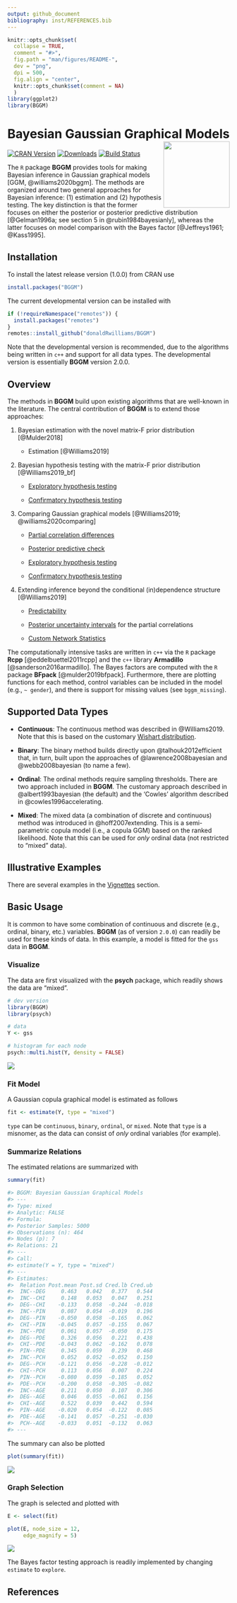 ```yaml
---
output: github_document
bibliography: inst/REFERENCES.bib
---
```


```r
knitr::opts_chunk$set(
  collapse = TRUE,
  comment = "#>",
  fig.path = "man/figures/README-",
  dev = "png",
  dpi = 500,
  fig.align = "center",
  knitr::opts_chunk$set(comment = NA)
  )
library(ggplot2)
library(BGGM)
```

# <i class="fas fa-headphones"></i> Bayesian Gaussian Graphical Models <img src="man/figures/logo.png" align="right" alt="" width="150" />


<!-- badges: start -->
[![CRAN Version](http://www.r-pkg.org/badges/version/BGGM)](https://cran.r-project.org/package=BGGM)
[![Downloads](https://cranlogs.r-pkg.org/badges/BGGM)](https://cran.r-project.org/package=BGGM)
[![Build Status](https://travis-ci.org/donaldRwilliams/BGGM.svg?branch=master)](https://travis-ci.org/donaldRwilliams/BGGM)
<!-- badges: end -->


The `R` package **BGGM** provides tools for making Bayesian inference in 
Gaussian graphical models [GGM, @williams2020bggm]. The methods are organized around 
two general approaches for Bayesian inference: (1) estimation and (2) hypothesis 
testing. The key distinction is that the former focuses on either the posterior or posterior 
predictive distribution [@Gelman1996a; see section 5 in @rubin1984bayesianly], whereas the 
latter focuses on model comparison with the Bayes factor [@Jeffreys1961; @Kass1995].

## <i class="fas fa-cog"></i> Installation

To install the latest release version (1.0.0) from CRAN use
```r
install.packages("BGGM")	
```

The current developmental version can be installed with	

```r
if (!requireNamespace("remotes")) {	
  install.packages("remotes")	
}	
remotes::install_github("donaldRwilliams/BGGM")
```

Note that the developmental version is recommended, due to the algorithms being written in `c++` and 
support for all data types. The developmental version is essentially
**BGGM** version 2.0.0.



## <i class="fas fa-clipboard-list"></i> Overview
The methods in **BGGM** build upon existing algorithms that are well-known in the literature.
The central contribution of **BGGM** is to extend those approaches:

1.  Bayesian estimation with the novel matrix-F prior distribution [@Mulder2018]
  
    + Estimation [@Williams2019]

2. Bayesian hypothesis testing with the matrix-F prior distribution [@Williams2019_bf]

    + [Exploratory hypothesis testing](https://github.com/donaldRwilliams/BGGM#Exploratory)
  
    + [Confirmatory hypothesis testing](https://github.com/donaldRwilliams/BGGM#confirmatory)
    
3. Comparing Gaussian graphical models [@Williams2019; @williams2020comparing]
    
    + [Partial correlation differences](https://github.com/donaldRwilliams/BGGM#partial-correlation-differences)
    
    + [Posterior predictive check](https://github.com/donaldRwilliams/BGGM#posterior-predictive-check)
    
    + [Exploratory hypothesis testing](https://github.com/donaldRwilliams/BGGM#exploratory-groups)
    
    + [Confirmatory hypothesis testing](https://github.com/donaldRwilliams/BGGM#confirmatory-groups)

4. Extending inference beyond the conditional (in)dependence structure [@Williams2019]

    +  [Predictability](https://github.com/donaldRwilliams/BGGM#predictability)
    
    +  [Posterior uncertainty intervals](https://github.com/donaldRwilliams/BGGM#posterior-uncertainty) for the 
       partial correlations
       
    +  [Custom Network Statistics](https://github.com/donaldRwilliams/BGGM#custom-network-statistics)
    
    
The computationally intensive tasks are written in `c++` via the `R` package **Rcpp** [@eddelbuettel2011rcpp] and the `c++` library **Armadillo** [@sanderson2016armadillo]. The Bayes factors are computed with the `R` package **BFpack** [@mulder2019bfpack]. Furthermore, there are plotting functions
for each method, control variables can be included in the model (e.g., `~ gender`), 
and there is support for missing values (see `bggm_missing`).

## Supported Data Types

* **Continuous**: The continuous method was described in  @Williams2019. Note that 
                  this is based on the customary [Wishart distribution](https://en.wikipedia.org/wiki/Wishart_distribution).

* **Binary**: The binary method builds directly upon @talhouk2012efficient
  that, in turn, built upon the approaches of @lawrence2008bayesian and
  @webb2008bayesian (to name a few).
  
* **Ordinal**: The ordinal methods require sampling thresholds. There are two approach 
   included in **BGGM**. The customary approach described in @albert1993bayesian 
   (the default) and the 'Cowles' algorithm described in @cowles1996accelerating.
   
* **Mixed**: The mixed data (a combination of discrete and continuous) method was introduced
 in @hoff2007extending. This is a semi-parametric copula model
 (i.e., a copula GGM) based on the ranked likelihood. Note that this can be used for 
 *only* ordinal data (not restricted to "mixed" data).


## Illustrative Examples
There are several examples in the [Vignettes](https://donaldrwilliams.github.io/BGGM/articles/) section.

## <i class="far fa-play-circle"></i>  Basic Usage
It is common to have some combination of continuous and discrete (e.g., ordinal, binary, etc.) variables. **BGGM** (as of version `2.0.0`) can readily be used for these kinds of data. In this example, a model is fitted for the `gss` data in **BGGM**. 

### Visualize
The data are first visualized with the **psych** package, which readily shows the data are "mixed". 

```r
# dev version
library(BGGM)
library(psych)

# data
Y <- gss

# histogram for each node
psych::multi.hist(Y, density = FALSE)
```
![](man/figures/index_hist.png)




### Fit Model
A Gaussian copula graphical model is estimated as follows
```r
fit <- estimate(Y, type = "mixed")
```
`type` can be `continuous`, `binary`, `ordinal`, or `mixed`. Note that `type` is a misnomer, as the data can consist of *only* ordinal variables (for example).


### Summarize Relations
The estimated relations are summarized with
```r
summary(fit)

#> BGGM: Bayesian Gaussian Graphical Models 
#> --- 
#> Type: mixed 
#> Analytic: FALSE 
#> Formula:  
#> Posterior Samples: 5000 
#> Observations (n): 464  
#> Nodes (p): 7 
#> Relations: 21 
#> --- 
#> Call: 
#> estimate(Y = Y, type = "mixed")
#> --- 
#> Estimates:
#>  Relation Post.mean Post.sd Cred.lb Cred.ub
#>  INC--DEG     0.463   0.042   0.377   0.544
#>  INC--CHI     0.148   0.053   0.047   0.251
#>  DEG--CHI    -0.133   0.058  -0.244  -0.018
#>  INC--PIN     0.087   0.054  -0.019   0.196
#>  DEG--PIN    -0.050   0.058  -0.165   0.062
#>  CHI--PIN    -0.045   0.057  -0.155   0.067
#>  INC--PDE     0.061   0.057  -0.050   0.175
#>  DEG--PDE     0.326   0.056   0.221   0.438
#>  CHI--PDE    -0.043   0.062  -0.162   0.078
#>  PIN--PDE     0.345   0.059   0.239   0.468
#>  INC--PCH     0.052   0.052  -0.052   0.150
#>  DEG--PCH    -0.121   0.056  -0.228  -0.012
#>  CHI--PCH     0.113   0.056   0.007   0.224
#>  PIN--PCH    -0.080   0.059  -0.185   0.052
#>  PDE--PCH    -0.200   0.058  -0.305  -0.082
#>  INC--AGE     0.211   0.050   0.107   0.306
#>  DEG--AGE     0.046   0.055  -0.061   0.156
#>  CHI--AGE     0.522   0.039   0.442   0.594
#>  PIN--AGE    -0.020   0.054  -0.122   0.085
#>  PDE--AGE    -0.141   0.057  -0.251  -0.030
#>  PCH--AGE    -0.033   0.051  -0.132   0.063
#> --- 
```

The summary can also be plotted
```r
plot(summary(fit))
```
![](man/figures/index_summ.png)

### Graph Selection
The graph is selected and plotted with
```r
E <- select(fit)

plot(E, node_size = 12,
     edge_magnify = 5)
```

![](man/figures/netplot_index.png)


The Bayes factor testing approach is readily implemented by changing `estimate` to `explore`. 

## References
